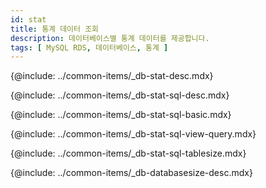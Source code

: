 ```yaml
---
id: stat
title: 통계 데이터 조회
description: 데이터베이스별 통계 데이터를 제공합니다.
tags: [ MySQL RDS, 데이터베이스, 통계 ]
---
```



<!-- 개요 -->
{@include: ../common-items/_db-stat-desc.mdx}

<!-- SQL 통계 -->
{@include: ../common-items/_db-stat-sql-desc.mdx}

<!-- SQL 통계 기본 사용 안내 -->
{@include: ../common-items/_db-stat-sql-basic.mdx}

<!-- 쿼리별 수행 추이, 자세히 보기 -->
{@include: ../common-items/_db-stat-sql-view-query.mdx}

<!-- 테이블 사이즈 증감 -->
{@include: ../common-items/_db-stat-sql-tablesize.mdx}

<!-- 데이터베이스 사이즈 -->
{@include: ../common-items/_db-databasesize-desc.mdx}